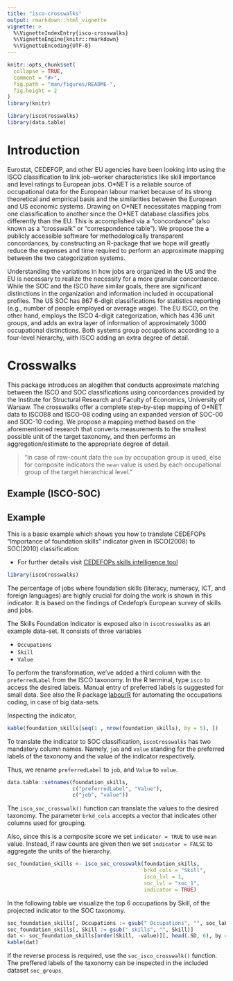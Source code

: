 ```yaml
---
title: "isco-crosswalks"
output: rmarkdown::html_vignette
vignette: >
  %\VignetteIndexEntry{isco-crosswalks}
  %\VignetteEngine{knitr::rmarkdown}
  %\VignetteEncoding{UTF-8}
---
```


```r
knitr::opts_chunk$set(
  collapse = TRUE,
  comment = "#>",
  fig.path = "man/figures/README-",
  fig.height = 2
)
library(knitr)
```

```r
library(iscoCrosswalks)
library(data.table)
```

# Introduction

Eurostat, CEDEFOP, and other EU agencies have been looking into using the ISCO classification to
link job–worker characteristics like skill importance and level ratings to European jobs. O*NET is a
reliable source of occupational data for the European labour market because of its strong theoretical
and empirical basis and the similarities between the European and US economic systems.
Drawing on O\*NET necessitates mapping from one classification to another since the O\*NET
database classifies jobs differently than the EU. This is accomplished via a “concordance” (also known
as a “crosswalk” or “correspondence table”). We propose the a publicly accessible software for
methodologically transparent concordances, by constructing an R-package that we hope will greatly
reduce the expenses and time required to perform an approximate mapping between the two
categorization systems.

Understanding the variations in how jobs are organized in the US and the EU is necessary to realize
the necessity for a more granular concordance. While the SOC and the ISCO have similar goals, there
are significant distinctions in the organization and information included in occupational profiles. The
US SOC has 867 6-digit classifications for statistics reporting (e.g., number of people employed or
average wage). The EU ISCO, on the other hand, employs the ISCO 4-digit categorization, which has
436 unit groups, and adds an extra layer of information of approximately 3000 occupational
distinctions. Both systems group occupations according to a four-level hierarchy, with ISCO adding
an extra degree of detail.

# Crosswalks

This package introduces an alogithm that conducts approximate matching between the ISCO
and SOC classifications using concordances provided by the Institute for Structural
Research and Faculty of Economics, University of Warsaw. The crosswalks offer a complete
step-by-step mapping of O\*NET data to ISCO88 and ISCO-08 coding using an expanded version
of SOC-00 and SOC-10 coding. We propose a mapping method based on the aforementioned research
that converts measurements to the smallest possible unit of the target taxonomy, and then
performs an aggregation/estimate to the appropriate degree of detail.

> "In case of raw-count data the `sum` by occupation group is used, else for composite
indicators the `mean` value is used by each occupational group of the target hierarchical level."

## Example (ISCO-SOC)

## Example

This is a basic example which shows you how to translate CEDEFOPs
"Importance of foundation skills" indicator given in ISCO(2008) to SOC(2010)
classification:

- For further details visit [CEDEFOPs skills
intelligence tool](https://www.cedefop.europa.eu/en/tools/skills-intelligence)

```r
library(iscoCrosswalks)
```

The percentage of jobs where foundation skills (literacy, numeracy, ICT,
and foreign languages) are highly crucial for doing the work is shown in this
indicator. It is based on the findings of Cedefop's European survey of skills
and jobs.

The Skills Foundation Indicator is exposed also in `iscoCrosswalks` as an
example data-set. It consists of three variables

- `Occupations`
- `Skill`
- `Value`

To perform the transformation, we've added a third column with the
`preferredLabel` from the ISCO taxonomy. In the R terminal, type `isco` to
access the desired labels. Manual entry of preferred labels is suggested for
small data. See also the R package
[labourR](https://cran.r-project.org/package=labourR) for automating the
occupations coding, in case of big data-sets.

Inspecting the indicator,

```r
kable(foundation_skills[seq(1 , nrow(foundation_skills), by = 5), ])
```

To translate the indicator to SOC classification, `iscoCrosswalks` has two
mandatory column names. Namely, `job` and `value` standing for the preferred
labels of the taxonomy and the value of the indicator respectively. 

Thus, we rename `preferredLabel` to `job`, and `Value` to `value`.

```r
data.table::setnames(foundation_skills,
                     c("preferredLabel", "Value"),
                     c("job", "value"))
```

The `isco_soc_crosswalk()` function can translate the values to the desired
taxonomy. The parameter `brkd_cols` accepts a vector that indicates
other columns used for grouping. 

Also, since this is a composite score we set `indicator = TRUE` to use `mean`
value. Instead, if raw counts are given then we set `indicator = FALSE` to
aggregate the units of the hierarchy.

```r
soc_foundation_skills <- isco_soc_crosswalk(foundation_skills,
                                            brkd_cols = "Skill",
                                            isco_lvl = 1,
                                            soc_lvl = "soc_1",
                                            indicator = TRUE)
```

In the following table we visualize the top 6 occupations by Skill, of the
projected indicator to the SOC taxonomy.

```r
soc_foundation_skills[, Occupations := gsub(" Occupations", "", soc_label)]
soc_foundation_skills[, Skill := gsub(" skills", "", Skill)]
dat <- soc_foundation_skills[order(Skill, -value)][, head(.SD, 6), by = "Skill"]
kable(dat)
```

If the reverse process is required, use the `soc_isco_crosswalk()` function. The
preffered labels of the taxonomy can be inspected in the included dataset 
`soc_groups`.
